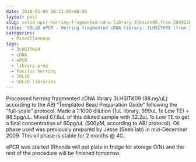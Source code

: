 ```yaml
---
date: 2010-01-06 20:11:09+00:00
layout: post
slug: solid-epcr-herring-fragmented-cdna-library-3lhsitk09-from-20091209
title: 'SOLiD ePCR - Herring fragmented cDNA library: 3LHSITK09 (from 20091209)'
categories:
  - Miscellaneous
tags:
  - 3LHSITK09
  - cDNA
  - ePCR
  - library prep
  - Pacific herring
  - SOLiD
  - SOLiD libraries
---
```


Processed herring fragmented cDNA library 3LHSITK09 (88.ng/uL) according to the ABI "Templated Bead Preparation Guide" following the "full-scale" protocol. Made a 1:1000 dilution (1uL library, 999uL 1x Low TE) = 88.5pg/uL. Mixed 67.8uL of this diluted sample with 32.2uL 1x Low TE to get a final concentration of 60pg/uL (500pM, according to ABI protocol). Oil phase used was previously prepared by Jesse (Seeb lab) in mid-December 2009. This oil phase is stable for 2 months @ 4C.

ePCR was started (Rhonda will put plate in fridge for storage O/N) and the rest of the procedure will be finished tomorrow.
